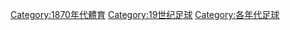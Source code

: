[[Category:1870年代體育|Category:1870年代體育]]
[[Category:19世纪足球|Category:19世纪足球]]
[[Category:各年代足球|Category:各年代足球]]